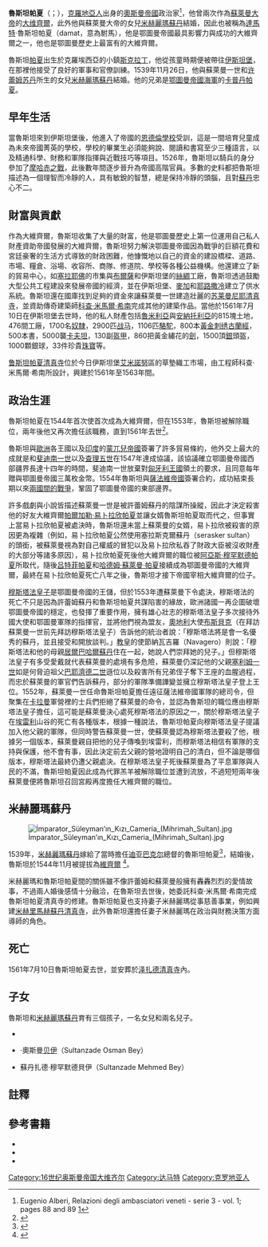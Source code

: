 {{Infobox Officeholder
| honorific-prefix    = [[達馬特|達馬特]]
| name                = 魯斯坦
| honorific-suffix    = [[帕夏|帕夏]] 
| image               = Ruestem presumably.jpg
| caption             =
| office1             = [[奥斯曼帝国大维齐尔列表|奥斯曼帝国大维齐尔]]
| term_start1         = 1544年11月28日
| term_end1           = 1553年10月6日
| monarch1            = [[苏莱曼一世_(奥斯曼帝国)|蘇萊曼一世]]
| predecessor1        = [[哈德姆·蘇萊曼帕夏|哈德姆·蘇萊曼帕夏]]
| successor1          = [[卡拉·艾哈邁德帕夏|卡拉·艾哈邁德帕夏]]
| office2             =
| term_start2         = 1555年9月29日
| term_end2           = 1561年7月10日
| monarch2            = [[苏莱曼一世_(奥斯曼帝国)|蘇萊曼一世]]
| predecessor2        = [[卡拉·艾哈邁德帕夏|卡拉·艾哈邁德帕夏]]
| successor2          = [[塞米茲·阿里帕夏|塞米茲·阿里帕夏]]
| succeeding          =
| birth_date          = 約1500年間
| birth_place         = [[奥斯曼帝国|奥斯曼帝国]][[克罗地亚|克罗地亚]][[斯克拉丁|斯克拉丁]]
| birth_name          = 
| death_date          = 1561年7月10日（60-61歲）
| death_place         = [[奥斯曼帝国|奥斯曼帝国]][[伊斯坦堡|伊斯坦堡]]
| nationality         = [[奥斯曼帝国|奥斯曼帝国]]
| party               =
| spouse              = [[米赫麗瑪蘇丹|米赫麗瑪蘇丹]]
| children            =
| residence           =
| alma_mater          =
| occupation          =
| profession          =
| religion            = 
| signature           =
| website             =
| footnotes           =
}}

'''魯斯坦帕夏'''（{{lang-tr|Rüstem Paşa}}；{{bd|1500年||1561年|7月10日|}}），[[克羅地亞人|克羅地亞人]]出身的[[奧斯曼帝國|奧斯曼帝國]]政治家<ref>Eugenio Alberi, Relazioni degli ambasciatori veneti - serie 3 - vol. 1; pages 88 and 89 [https://archive.org/stream/E.AlberiRelazioniDegliAmbasciatoriVeneti-Serie3-Vol.1/Alberi.Vol.I#page/n57/mode/2up]</ref>，他曾兩次作為[[苏莱曼一世_(奥斯曼帝国)|蘇萊曼大帝]]的[[大维齊爾|大维齊爾]]，此外他與蘇萊曼大帝的女兒[[米赫麗瑪蘇丹|米赫麗瑪蘇丹]]結婚，因此也被稱為[[達馬特|達馬特]]·魯斯坦帕夏（damat，意為駙馬），他是鄂圖曼帝國最具影響力與成功的大維齊爾之一，他也是鄂圖曼歷史上最富有的大維齊爾。

魯斯坦[[帕夏|帕夏]]出生於克羅埃西亞的小鎮[[斯克拉丁|斯克拉丁]]，他從孩童時期便被帶往[[伊斯坦堡|伊斯坦堡]]，在那裡他接受了良好的軍事和官僚訓練。1539年11月26日，他與蘇萊曼一世和[[许蕾姆苏丹|许蕾姆苏丹]]所生的女兒[[米赫麗瑪蘇丹|米赫麗瑪蘇丹]]結婚。他的兄弟{{link-en|希南帕夏|Sinan Pasha (Ottoman admiral)}}是[[鄂圖曼帝國海軍|鄂圖曼帝國海軍]]的[[卡普丹帕夏|卡普丹帕夏]]。

==早年生活==
當魯斯坦來到伊斯坦堡後，他進入了帝國的[[恩德倫學校|恩德倫學校]]受訓，這是一間培育兒童成為未來帝國菁英的學校，學校的畢業生必須能夠說、閱讀和書寫至少三種語言，以及精通科學、財務和軍隊指揮與近戰技巧等項目。1526年，魯斯坦以騎兵的身分參加了[[第一次摩哈赤战役|摩哈赤之戰]]，此後數年間逐步晉升為帝國高階官員。多數的史料都把魯斯坦描述為一個理智而冷靜的人，具有敏銳的智慧，總是保持冷靜的頭腦，且對[[苏丹_(称谓)|蘇丹]]忠心不二。

==財富與貢獻==
作為大維齊爾，魯斯坦收集了大量的財富，他是鄂圖曼歷史上第一位運用自己私人財產資助帝國發展的大維齊爾，魯斯坦努力解決鄂圖曼帝國因為戰爭的巨額花費和宮廷豪奢的生活方式導致的財政困難，他慷慨地以自己的資金的建設橋樑、道路、市場、糧倉、浴場、收容所、商隊、修道院、學校等各種公益機構。他還建立了新的貿易中心，如[[塞拉耶佛|塞拉耶佛]]的市集與[[布爾薩|布爾薩]]和伊斯坦堡的[[絲綢|絲綢]]工廠，魯斯坦透過鼓勵大型公共工程建設來發展帝國的經濟，並在伊斯坦堡、[[麥加|麥加]]和[[耶路撒冷|耶路撒冷]]建立了供水系統。魯斯坦還在國庫找到足夠的資金來讓蘇萊曼一世建造壯麗的[[苏莱曼尼耶清真寺|苏莱曼尼耶清真寺]]，並資助傳奇建築師[[科查·米馬爾·希南|科查·米馬爾·希南]]完成其他的建築作品。當他於1561年7月10日在伊斯坦堡去世時，他的私人財產包括[[魯米利亞|魯米利亞]]與[[安納托利亞|安納托利亞]]的815塊土地，476間工廠，1700名[[奴隸|奴隸]]，2900匹[[战马|战马]]，1106匹[[駱駝|駱駝]]，800本[[黃金|黃金]][[刺绣|刺绣]][[古蘭經|古蘭經]]，500本書，5000襲[[卡夫坦|卡夫坦]]，130副[[盔甲|盔甲]]，860把黃金繡花的[[劍|劍]]，1500頂[[銀|銀]]頭盔，1000顆銀球，33件珍貴[[珠寶|珠寶]]等。

[[鲁斯坦帕夏清真寺|鲁斯坦帕夏清真寺]]位於今日伊斯坦堡[[艾米諾努|艾米諾努]]區的草墊織工市場，由工程師科查·米馬爾·希南所設計，興建於1561年至1563年間。

==政治生涯==
魯斯坦帕夏在1544年首次使首次成為大維齊爾，但在1553年，魯斯坦被解除職位，兩年後他又再次擔任該職務，直到1561年去世<ref>{{Cite book|url=https://books.google.tn/books?id=LE9QAAAAMAAJ&q=Rustem+pasa+power&dq=Rustem+pasa+power&hl=en&sa=X&ved=0ahUKEwjV7Ouvqe3WAhWCAxoKHSLPAgUQ6AEIQTAF|title=Architecture, Ceremonial, and Power: The Topkapi Palace in the Fifteenth and Sixteenth Centuries|last=Necipoğlu|first=Gülru|date=1991|publisher=Architectural History Foundation|isbn=9780262140508|language=en|access-date=2018-05-30|archive-date=2019-11-29|archive-url=https://web.archive.org/web/20191129203440/https://books.google.tn/books?id=LE9QAAAAMAAJ&q=Rustem+pasa+power&dq=Rustem+pasa+power&hl=en&sa=X&ved=0ahUKEwjV7Ouvqe3WAhWCAxoKHSLPAgUQ6AEIQTAF|dead-url=no}}</ref>。

魯斯坦與[[歐洲|歐洲]]各王國以及[[印度|印度]]的[[蒙兀兒帝國|蒙兀兒帝國]]簽署了許多貿易條約，他外交上最大的成就是和[[斐迪南一世_(神圣罗马帝国)|斐迪南一世]]以及[[查理五世_(神圣罗马帝国)|查理五世]]在1547年達成協議，該協議確立鄂圖曼帝國西部疆界長達十四年的時間，斐迪南一世放棄對[[匈牙利王國|匈牙利王國]]領土的要求，且同意每年贈與鄂圖曼帝國三萬枚金幣。1554年魯斯坦與[[萨非王朝|薩法維帝國]]簽署合約，成功結束長期以來[[奧斯曼-薩非戰爭_(1532年-1555年)|兩國間的戰爭]]，鞏固了鄂圖曼帝國的東部邊界。

許多戲劇與小說皆描述蘇萊曼一世是被許蕾姆蘇丹的陰謀所操縱，因此才決定殺害他的好友大維齊爾[[帕爾加勒·易卜拉欣帕夏|帕爾加勒·易卜拉欣帕夏]]並讓女婿魯斯坦帕夏取而代之，但事實上當易卜拉欣帕夏被處決時，魯斯坦還未當上蘇萊曼的女婿，易卜拉欣被殺害的原因更為複雜（例如，易卜拉欣帕夏公然使用塞拉斯克爾蘇丹（serasker sultan）的頭銜，被蘇萊曼視為對自己權威的冒犯以及易卜拉欣私吞了財政大臣{{link-en|伊斯坎德爾·切萊比|İskender Çelebi}}被沒收財產的大部分等諸多原因），易卜拉欣帕夏死後他大維齊爾的職位被[[阿亞斯·穆罕默德帕夏|阿亞斯·穆罕默德帕夏]]所取代，隨後[[吕特菲帕夏|吕特菲帕夏]]和[[哈德姆·蘇萊曼·帕夏|哈德姆·蘇萊曼·帕夏]]接續成為鄂圖曼帝國的大維齊爾，最終在易卜拉欣帕夏死亡八年之後，魯斯坦才接下帝國宰相大維齊爾的位子。

[[穆斯塔法皇子_(蘇萊曼一世)|穆斯塔法皇子]]是鄂圖曼帝國的王儲，但於1553年遭蘇萊曼下令處決，穆斯塔法的死亡不只是因為許蕾姆蘇丹和魯斯坦帕夏共謀陷害的緣故，歐洲諸國一再企圖破壞鄂圖曼帝國的穩定，也發揮了重要作用，擁有雄心壯志的穆斯塔法皇子多次接待外國大使和鄂圖曼軍隊的指揮官，並將他們視為盟友，[[奧地利帝國|奧地利]]大使[[奥吉尔·吉斯林·德·布斯贝克|布斯貝克]]（在拜訪蘇萊曼一世前先拜訪穆斯塔法皇子）告訴他的統治者說：「穆斯塔法將是會一名優秀的蘇丹，並且接受和開放談判。」[[教皇|教皇]]的使節納瓦吉羅（Navagero）則說：「穆斯塔法和他的母親[[瑪希德弗朗|居爾巴哈爾蘇丹]]住在一起，她說人們崇拜她的兒子。」但穆斯塔法皇子有多受愛戴就代表蘇萊曼的處境有多危險，蘇萊曼仍深記他的父親[[塞利姆一世|塞利姆一世]]如是何脅迫祖父[[巴耶濟德二世|巴耶濟德二世]]遜位以及殺害所有兄弟侄子奪下王座的血腥過程，而忠於蘇萊曼的軍官們告訴蘇丹，部分的軍隊準備譁變並擁立穆斯塔法皇子登上王位。1552年，蘇萊曼一世任命魯斯坦帕夏擔任遠征薩法維帝國軍隊的總司令，但聚集在[[卡拉曼|卡拉曼]]軍營裡的士兵們拒絕了蘇萊曼的命令，並認為魯斯坦的職位應由穆斯塔法皇子擔任，這可能是蘇萊曼決心處死穆斯塔法的原因之一，關於穆斯塔法皇子在[[埃雷利|埃雷利]]山谷的死亡有各種版本，根據一種說法，魯斯坦帕夏向穆斯塔法皇子提議加入他父親的軍隊，但同時警告蘇萊曼一世，使蘇萊曼認為穆斯塔法要殺了他，根據另一個版本，蘇萊曼親自把他的兒子傳喚到埃雷利，而穆斯塔法相信有軍隊的支持與保護，他不會有事，因此決定前去父親的營地證明自己的清白，但不論是哪個版本，穆斯塔法最終仍遭父親處決。在穆斯塔法皇子死後蘇萊曼為了平息軍隊與人民的不滿，魯斯坦帕夏因此成為代罪羔羊被解除職位並遭到流放，不過短短兩年後蘇萊曼便將魯斯坦召回宮殿再度擔任大維齊爾的職位。

==米赫麗瑪蘇丹==
[[File:İmparator_Süleyman’ın_Kızı_Cameria_(Mihrimah_Sultan).jpg|thumb]]

1539年，[[米赫麗瑪蘇丹|米赫麗瑪蘇丹]]嫁給了當時擔任[[迪亚巴克尔|迪亚巴克尔]]總督的魯斯坦帕夏<ref>{{Cite news|url=https://www.dailysabah.com/feature/2014/03/11/notable-life-of-mihrimah-sultan|title=Notable life of Mihrimah Sultan|work=DailySabah|access-date=2017-10-13|archive-date=2021-04-27|archive-url=https://web.archive.org/web/20210427135950/https://www.dailysabah.com/feature/2014/03/11/notable-life-of-mihrimah-sultan|dead-url=no}}</ref>，結婚後，魯斯坦於1544年11月被提拔為[[維齊爾|維齊爾]] <ref>{{Cite book|url=https://books.google.tn/books?id=Xf3h3Z1YQtIC&pg=PA88&dq=Rustem+pasa+power&hl=en&sa=X&ved=0ahUKEwjV7Ouvqe3WAhWCAxoKHSLPAgUQ6AEIIzAA#v=onepage&q=Rustem&f=false|title=The Ottoman Age of Exploration|last=Casale|first=Giancarlo|date=2010-02-25|publisher=Oxford University Press|isbn=9780199798797|language=en|access-date=2018-05-30|archive-date=2019-11-28|archive-url=https://web.archive.org/web/20191128230640/https://books.google.tn/books?id=Xf3h3Z1YQtIC&pg=PA88&dq=Rustem+pasa+power&hl=en&sa=X&ved=0ahUKEwjV7Ouvqe3WAhWCAxoKHSLPAgUQ6AEIIzAA#v=onepage&q=Rustem&f=false|dead-url=no}}</ref>。

米赫麗瑪和魯斯坦帕夏間的關係雖不像許蕾姆和蘇萊曼般擁有轟轟烈烈的愛情故事，不過兩人婚後感情十分融洽，在魯斯坦去世後，她委託科查·米馬爾·希南完成魯斯坦帕夏清真寺的修建。魯斯坦帕夏也支持妻子米赫麗瑪從事慈善事業，例如興建[[米赫里馬赫蘇丹清真寺|米赫里馬赫蘇丹清真寺]]，此外魯斯坦還擔任妻子米赫麗瑪在政治與財務決策方面導師的角色。

==死亡==
1561年7月10日魯斯坦帕夏去世，並安葬於[[泽扎德清真寺|泽扎德清真寺]]內。

==子女==
魯斯坦和[[米赫麗瑪蘇丹|米赫麗瑪蘇丹]]育有三個孩子，一名女兒和兩名兒子。
* {{link-en|艾榭·許瑪莎蘇丹|Ayşe Hümaşah Sultan}}
* {{link-en|蘇丹扎德|Sultanzade}}·奧斯曼[[贝伊|贝伊]]（Sultanzade Osman Bey）
* 蘇丹扎德·穆罕默德貝伊（Sultanzade Mehmed Bey）

== 註釋 ==
{{reflist|colwidth=30em}}

== 參考書籍 ==
{{refbegin}}
*{{cite book |last=Lybyer|first=Albert Howe|title=The government of the Ottoman empire in the time of Suleiman the Magnificent |url=https://archive.org/details/governmentottom00lybygoog|year=1913 |location=Cambridge, Massachusetts |publisher=Harvard University Press |oclc=1562148}}
*{{cite book
 | last = Denny
 | first = Walter B.
 | year = 2005
 | title = Iznik: The Artistry of Ottoman Ceramics
| publisher = Thames & Hudson
 | location = 
 | isbn = 0-500-51192-6
}}
*{{cite book
 | last = Faroqhi
 | first = Suraiyah
 | year = 2005
 | title = Subjects of the Sultan: Culture and Daily Life in the Ottoman Empire 
| url = https://archive.org/details/subjectsofsultan0000faro
 | publisher = I B Tauris
 | location = 
 | isbn = 1-85043-760-2
}}
{{refend}}

{{s-start}}
{{S-off}}
{{succession box|title=[[奥斯曼帝国大维齐尔列表|奥斯曼帝国大维齐尔]]|before=[[哈德姆·蘇萊曼帕夏|哈德姆·蘇萊曼帕夏]]|after=[[卡拉·艾哈邁德帕夏|卡拉·艾哈邁德帕夏]]|years=1544年11月28日- 1553年10月6日}}
{{succession box|title=[[奥斯曼帝国大维齐尔列表|奥斯曼帝国大维齐尔]]|before=[[卡拉·艾哈邁德帕夏|卡拉·艾哈邁德帕夏]]|after=[[塞米茲·阿里帕夏|塞米茲·阿里帕夏]]|years=1555年9月29日- 1561年7月10日}}
{{s-end}}

{{Grand Viziers of Ottoman Empire}}

[[Category:16世纪奥斯曼帝国大维齐尔|Category:16世纪奥斯曼帝国大维齐尔]]
[[Category:达马特|Category:达马特]]
[[Category:克罗地亚人|Category:克罗地亚人]]
